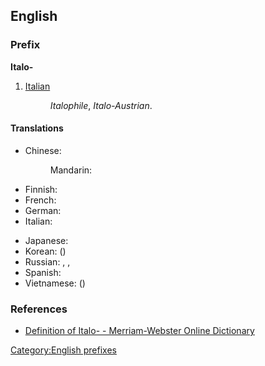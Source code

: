 {{also|italo-|italo|Italo}}
==English==

===Prefix===
'''Italo-'''

# [[Italian]]
#:''Italophile'', ''Italo-Austrian''.

====Translations====
{{trans-top|relating to Italy or Italian}}
* Chinese:
*: Mandarin: {{t-|cmn|意|alt=意-|tr=Yì-|sc=Hani}}
* Finnish: {{t+|fi|italialainen}}
* French: {{t-|fr|italo-}}
* German: {{t+|de|Italienisch|alt=Italienisch-}}
* Italian: {{t-|it|italo-}}
{{trans-mid}}
* Japanese: {{t+|ja|伊|alt=伊-|tr=い-, i-}}
* Korean: {{t+|ko|이|alt=이-|tr=i-}} ({{t+|ko|伊|alt=伊-}})
* Russian: {{t|ru|итальянско-|tr=ital'jánsko-}}, {{t|ru|итальяно-|tr=ital'jáno}}, {{t|ru|итало-|tr=itálo-}}
* Spanish: {{t-|es|italo-}}
* Vietnamese: {{t+|vi|Ý|xs=Vietnamese}} ({{t-|vi|意|alt=意-|sc=Hani|xs=Vietnamese}})
{{trans-bottom}}

===References===
*[http://m-w.com/dictionary/italo Definition of Italo- - Merriam-Webster Online Dictionary]

[[Category:English prefixes]]